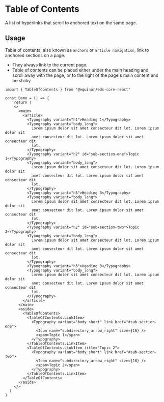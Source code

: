 
<Meta of={ComponentStories} />

# Table of Contents

A list of hyperlinks that scroll to anchored text on the same page.

<Links 
    ariaUrl="https://www.w3.org/TR/wai-aria-1.1/#feed"
    figmaUrl="https://www.figma.com/file/0bGXR2sCwMVSDNyyzu5BXrO5/UI%E2%80%94User-Interface?node-id=18442%3A38080"
    documentationUrl="https://eds.equinor.com/0b0c666ab/p/396f5c-table-of-contents/b/0331f9"
    sourceUrl="https://github.com/equinor/design-system/blob/develop/packages/eds-core-react/src/components/TableOfContents/TableOfContents.tsx"
    npmUrl="https://www.npmjs.com/package/@equinor/eds-core-react"
/>

<Primary />
<PropsTable />

## Usage

Table of contents, also known as `anchors` or `article navigation`, link to anchored sections on a page. 

<ul>
    <li>They always link to the current page.</li>
    <li>Table of contents can be placed either under the main heading and scroll away with the page, or to the right of the page's main content and be sticky.</li>
</ul>

```tsx
import { TableOfContents } from '@equinor/eds-core-react'

const Demo = () => {
    return (
    <>
      <main>
        <article>
          <Typography variant="h1">Heading 1</Typography>
          <Typography variant="body_long">
            Lorem ipsum dolor sit amet consecteur dit lot. Lorem ipsum dolor sit
            amet consecteur dit lot. Lorem ipsum dolor sit amet consecteur dit
            lot.
          </Typography>
          <Typography variant="h2" id="sub-section-one">Topic 1</Typography>
          <Typography variant="body_long">
            Lorem ipsum dolor sit amet consecteur dit lot. Lorem ipsum dolor sit
            amet consecteur dit lot. Lorem ipsum dolor sit amet consecteur dit
            lot.
          </Typography>
          <Typography variant="h3">Heading 3</Typography>
          <Typography variant="body_long">
            Lorem ipsum dolor sit amet consecteur dit lot. Lorem ipsum dolor sit
            amet consecteur dit lot. Lorem ipsum dolor sit amet consecteur dit
            lot.
          </Typography>
          <Typography variant="h2" id="sub-section-two">Topic 2</Typography>
          <Typography variant="body_long">
            Lorem ipsum dolor sit amet consecteur dit lot. Lorem ipsum dolor sit
            amet consecteur dit lot. Lorem ipsum dolor sit amet consecteur dit
            lot.
          </Typography>
          <Typography variant="h3">Heading 3</Typography>
          <Typography variant="body_long">
            Lorem ipsum dolor sit amet consecteur dit lot. Lorem ipsum dolor sit
            amet consecteur dit lot. Lorem ipsum dolor sit amet consecteur dit
            lot.
          </Typography>
        </article>
      </main>
      <aside>
        <TableOfContents>
          <TableOfContents.LinkItem>
            <Typography variant="body_short" link href="#sub-section-one">
              <Icon name="subdirectory_arrow_right" size={16} />
              <span>Topic 1</span>
            </Typography>
          </TableOfContents.LinkItem>
          <TableOfContents.LinkItem title="Topic 2">
            <Typography variant="body_short" link href="#sub-section-two">
              <Icon name="subdirectory_arrow_right" size={16} />
              <span>Topic 2</span>
            </Typography>
          </TableOfContents.LinkItem>
        </TableOfContents>
      </aside>
    </>
  )
}

```
